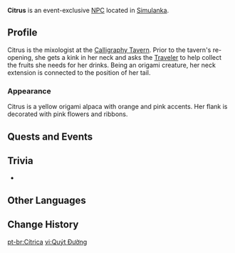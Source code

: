 {{Character Infobox
|type             = Event NPC
|image            = NPC Citrus.png
|realname         = <!-- Optional, if different from in-game name -->
|deceased         = <!-- Past (for deceased prior to events of the game) or free response -->
|region           = Simulanka
|location         = Simulanka
|affiliation      = Calligraphy Tavern
|title            = 

|ancestry         = <!-- Clan/family -->
|father           = 
|mother           = 
|spouse           = 
|sibling          = 
|child            = 
|relative         = 

|voiceEN          = 
|voiceCN          = 
|voiceJP          = 
|voiceKR          = 
|dialoguereward   = 
}}
'''Citrus''' is an event-exclusive [[NPC]] located in [[Simulanka]].
<!--
==Location==
{{subst:#tag:gallery|
NPC Location {{subst:#titleparts:{{subst:PAGENAME}}}}.png{{subst:!}}{{subst:#titleparts:{{subst:PAGENAME}}}}'s location
NPC Location {{subst:#titleparts:{{subst:PAGENAME}}}} Context.png{{subst:!}}Additional context
}}
-->
==Profile==
Citrus is the mixologist at the [[Calligraphy Tavern]]. Prior to the tavern's re-opening, she gets a kink in her neck and asks the [[Traveler]] to help collect the fruits she needs for her drinks. Being an origami creature, her neck extension is connected to the position of her tail.

===Appearance===
Citrus is a yellow origami alpaca with orange and pink accents. Her flank is decorated with pink flowers and ribbons.

==Quests and Events==
{{Quests and Events}}
<!--
==Idle Quotes==
{{Dialogue Start}}
: {{DIcon|Idle}} {{Tx}}
:: {{A|VO {{subst:#titleparts:{{subst:PAGENAME}}}} 01.ogg}} "{{Tx}}"
{{Dialogue End}}

==Dialogue==
{{Dialogue Start}}
{{Dialogue End}}

==Event Dialogue==
===Event Name===
{{Dialogue Start}}
:'''{{subst:PAGENAME}}:'''
{{Dialogue End}}
-->
==Trivia==
* {{Furnishing Mentions}}

==Other Languages==
{{Other Languages|default_hidden=1
|en      = Citrus
|zhs     = 柑橘
|zhs_rm  = Gānjú
|zht     = 柑橘
|zht_rm  = Gānjú
|ja      = シトラス
|ko      = 감귤
|es      = Mandarina
|fr      = Agrume
|ru      = Цитрус
|th      = ส้มเขียวหวาน
|th_rm   = 
|vi      = Quýt Đường
|de      = Citrus
|id      = Citrus
|pt      = Cítrica
|tr      = Narenciye
|it      = Mandarina
}}

==Change History==
{{Change History|4.8}}
<!--
==References==
{{Reflist}}-->

[[pt-br:Cítrica]]
[[vi:Quýt Đường]]